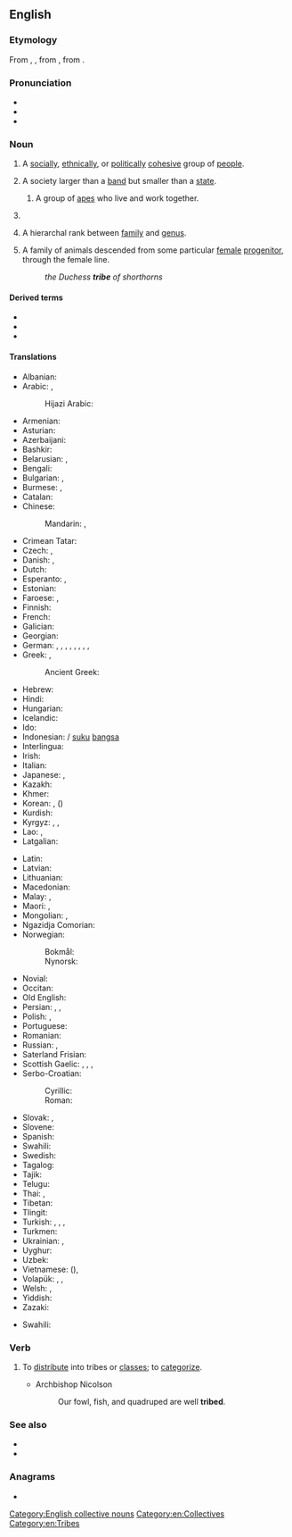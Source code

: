 ==English==
{{wikipedia}}

===Etymology===
From {{inh|en|enm|tribe}}, {{m|enm|tribu}}, from {{der|en|fro|tribu}}, from {{der|en|la|tribus}}.

===Pronunciation===
* {{IPA|/tɹaɪb/|lang=en}}
* {{audio|en-us-tribe.ogg|Audio (US)|lang=en}}
* {{rhymes|aɪb|lang=en}}

===Noun===
{{en-noun}}

# A [[social]]ly, [[ethnical]]ly, or [[political]]ly [[cohesive]] group of [[people]].
# {{lb|en|anthropology}} A society larger than a [[band]] but smaller than a [[state]].
## {{lb|en|zoology}} A group of [[ape]]s who live and work together.
# {{n-g|The [[collective noun]] for various animals.}}
# {{lb|en|taxonomy}} A hierarchal rank between [[family]] and [[genus]].
# {{lb|en|stock breeding}} A family of animals descended from some particular [[female]] [[progenitor]], through the female line.
#: ''the Duchess '''tribe''' of shorthorns''

====Derived terms====
* {{l|en|tribal}}
* {{l|en|tribally}}
* {{l|en|tribelet}}

====Translations====
{{trans-top|group of people}}
* Albanian: {{t+|sq|fis|m}}
* Arabic: {{t+|ar|قَبِيلَة|f}}, {{t+|ar|عَشِيرَة|f}}
*: Hijazi Arabic: {{t|acw|قَبِيلَة|f||tr=gabīla}}
* Armenian: {{t+|hy|ցեղ}}
* Asturian: {{t|ast|tribu|f}}
* Azerbaijani: {{t+|az|qəbilə}}
* Bashkir: {{t|ba|ҡәбилә}}
* Belarusian: {{t|be|пле́мя|n|sc=Cyrl}}, {{t|be|род|m|sc=Cyrl}}
* Bengali: {{t|bn|উপজাতি|tr=upjôti|sc=Beng}}
* Bulgarian: {{t+|bg|пле́ме|n}}, {{t+|bg|род|m|sc=Cyrl}}
* Burmese: {{t+|my|အမျိုးအနွယ်|sc=Mymr}}, {{t+|my|အမျိုးဇာတ်}}
* Catalan: {{t+|ca|tribu|f}}
* Chinese:
*: Mandarin: {{t+|cmn|部落|tr=bùluò|sc=Hani}}, {{t+|cmn|部族|tr=bùzú|sc=Hani}}
* Crimean Tatar: {{t|crh|qabile}}
* Czech: {{t+|cs|kmen|m}}, {{t+|cs|rod|m}}
* Danish: {{t|da|stamme|c}}, {{t|da|folkestamme|c}}
* Dutch: {{t+|nl|stam|m}}
* Esperanto: {{t|eo|tribo}}, {{qualifier|diminutive}} {{t|eo|tribeto}}
* Estonian: {{t|et|hõim}}
* Faroese: {{t|fo|ættarbólkur|m}} {{qualifier|biblical}}, {{t|fo|ættargrein|f}} {{qualifier|biblical}}
* Finnish: {{t+|fi|heimo}}
* French: {{t+|fr|tribu|f}}
* Galician: {{t+|gl|tribo|m}}
* Georgian: {{t|ka|ტომი|sc=Geor}}
* German: {{t+|de|Stamm|m}}, {{t+|de|Volksstamm|m}}, {{t+|de|Sippe|f}}, {{t+|de|Volk|n}}, {{t+|de|Völkchen|n}}, {{t|de|Völklein|n}}, {{t+|de|Sippschaft|f}}, {{qualifier|biology}} {{t+|de|Tribus|f}}, {{t+|de|Völkerschaft|f}}
* Greek: {{t+|el|φύλο|n}}, {{t+|el|φυλή|f}}
*: Ancient Greek: {{t|grc|φυλή|f}}
* Hebrew: {{t+|he|שֵׁבֶט|m|tr=shévet}}
* Hindi: {{t+|hi|जनजाति|sc=Deva}}
* Hungarian: {{t+|hu|törzs}}
* Icelandic: {{t+|is|ættkvísl|f}}
* Ido: {{t+|io|tribuo}}
* Indonesian: {{t+|id|suku}} / [[suku]] [[bangsa]]
* Interlingua: {{t|ia|tribo}}
* Irish: {{t|ga|treibh|f}}
* Italian: {{t+|it|tribù|f}}
* Japanese: {{t+|ja|部族|tr=ぶぞく, buzoku}}, {{t+|ja|民族|tr=みんぞく, minzoku}}
* Kazakh: {{t|kk|тайпа|sc=Cyrl}}
* Khmer: {{t|km|កុលសម័្ពន្ធ}}
* Korean: {{t+|ko|겨레}}, {{t+|ko|부족}} ({{t+|ko|部族}})
* Kurdish: {{t+|ku|eşîr}}
* Kyrgyz: {{t+|ky|уруу|sc=Cyrl}}, {{t+|ky|тукум|sc=Cyrl}}, {{t+|ky|эл|sc=Cyrl}}
* Lao: {{t+|lo|ຊົນເຜົ່າ}}, {{t|lo|ເຜົ່າ}}
* Latgalian: {{t|ltg|patauta}}
{{trans-mid}}
* Latin: {{t+|la|tribus|f}}
* Latvian: {{t|lv|cilts|m}}
* Lithuanian: {{t|lt|gentis|m}}
* Macedonian: {{t|mk|племе|n}}
* Malay: {{t|ms|suku}}, {{t|ms|puak}}
* Maori: {{t|mi|iwi}}, {{t|mi|mātāwaka }}
* Mongolian: {{t+|mn|овог|sc=Cyrl}}, {{t+|mn|аймаг|sc=Cyrl}}
* Ngazidja Comorian: {{t|zdj|kaɓila|c5|c6|tr=kabila}}
* Norwegian:
*: Bokmål: {{t+|nb|stamme|m}}
*: Nynorsk: {{t|nn|stamme|m}}
* Novial: {{t|nov|tribu}}
* Occitan: {{t|oc|tribú}}
* Old English: {{t|ang|þēod}}
* Persian: {{t+|fa|قبیله|tr=qabile|sc=fa-Arab}}, {{t+|fa|عشیره|tr=ašire|sc=fa-Arab}}, {{t+|fa|زند|tr=zand|sc=fa-Arab}} {{qualifier|archaic}}
* Polish: {{t+|pl|plemię|n}}, {{t+|pl|ród|m}}
* Portuguese: {{t+|pt|tribo|f}}
* Romanian: {{t+|ro|trib|n}}
* Russian: {{t+|ru|пле́мя|n}}, {{t+|ru|род|m}}
* Saterland Frisian: {{t|stq|Stamme|p}}
* Scottish Gaelic: {{t|gd|cinneadh|m}}, {{t|gd|seòrsa|m}}, {{t|gd|sliochd|m}}, {{t|gd|treubh|f}}
* Serbo-Croatian:
*: Cyrillic: {{t|sh|племе|n}}
*: Roman: {{t+|sh|pleme|n}}
* Slovak: {{t+|sk|kmeň|m}}, {{t|sk|rod|m}}
* Slovene: {{t+|sl|pleme|n}}
* Spanish: {{t+|es|tribu|f}}
* Swahili: {{t+|sw|kabila}}
* Swedish: {{t+|sv|stam}}
* Tagalog: {{t+|tl|tribo}}
* Tajik: {{t|tg|қабила|sc=Cyrl}}
* Telugu: {{t+|te|తెగ}}
* Thai: {{t|th|เผ่า}}, {{t+|th|ตระกูล}}
* Tibetan: {{t|bo|སྡེ་རིགས}}
* Tlingit: {{t|tli|ḵwáan}}
* Turkish: {{t+|tr|halk}}, {{t+|tr|kabile}}, {{t|tr|meslek grubu}}, {{t+|tr|aşiret}}
* Turkmen: {{t|tk|taýpa}}
* Ukrainian: {{t|uk|пле́м'я|n|sc=Cyrl}}, {{t|uk|рід|m|sc=Cyrl}}
* Uyghur: {{t|ug|قوۋم}}
* Uzbek: {{t+|uz|qabila}}
* Vietnamese: {{t+|vi|bộ lạc}} ({{t|vi|部落}}), {{t|vi|bộ tộc}}
* Volapük: {{t+|vo|tribüt}}, {{qualifier|diminutive}} {{t|vo|tribütil}}, {{t|vo|pöpatribüt}}
* Welsh: {{t+|cy|llwyth|m}}, {{t+|cy|llwythau|m-p}}
* Yiddish: {{t|yi|שבֿט|m|tr=sheyvet}}
* Zazaki: {{t|zza|eşîr}}
{{trans-bottom}}

{{trans-top|collective noun (see at the relevant animal entry)}}
* Swahili: {{t+|sw|kabila}}
{{trans-mid}}
{{trans-bottom}}

===Verb===
{{en-verb|trib}}

# {{lb|en|transitive}} To [[distribute]] into tribes or [[class]]es; to [[categorize]].
#* Archbishop Nicolson
#*: Our fowl, fish, and quadruped are well '''tribed'''.

===See also===
* {{l|en|ethnic}}
* {{l|en|Appendix:English collective nouns}}

===Anagrams===
* {{anagrams|en|Berti|Breit|Tiber|biter|rebit}}

[[Category:English collective nouns]]
[[Category:en:Collectives]]
[[Category:en:Tribes]]